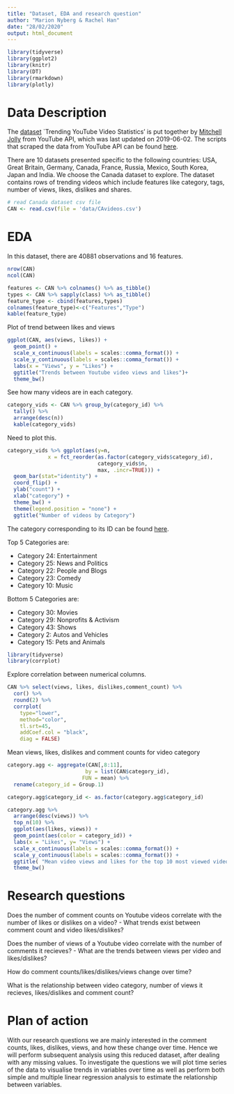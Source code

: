 ```yaml
---
title: "Dataset, EDA and research question"
author: "Marion Nyberg & Rachel Han"
date: "28/02/2020"
output: html_document
---
```

```r
library(tidyverse)
library(ggplot2)
library(knitr)
library(DT)
library(rmarkdown)
library(plotly)
```

# Data Description
The [dataset](https://www.kaggle.com/datasnaek/youtube-new) `Trending YouTube Video Statistics' is put together by [Mitchell Jolly](https://mitchelljolly.com/) from YouTube API, which was last updated on 2019-06-02. The scripts that scraped the data from YouTube API can be found [here](https://github.com/mitchelljy/Trending-YouTube-Scraper). 

There are 10 datasets presented specific to the following countries: USA, Great Britain, Germany, Canada, France, Russia, Mexico, South Korea, Japan and India. We choose the Canada dataset to explore. The dataset contains rows of trending videos which include features like category, tags, number of views, likes, dislikes and shares.



```r
# read Canada dataset csv file
CAN <- read.csv(file = 'data/CAvideos.csv')
```

# EDA

In this dataset, there are 40881 observations and 16 features.
```r
nrow(CAN)
ncol(CAN)
```


```r
features <- CAN %>% colnames() %>% as_tibble()
types <- CAN %>% sapply(class) %>% as_tibble()
feature_type <- cbind(features,types)
colnames(feature_type)<-c("Features","Type")
kable(feature_type)
```


Plot of trend between likes and views
```r
ggplot(CAN, aes(views, likes)) +
  geom_point() + 
  scale_x_continuous(labels = scales::comma_format()) +
  scale_y_continuous(labels = scales::comma_format()) +
  labs(x = "Views", y = "Likes") +
  ggtitle("Trends between Youtube video views and likes")+
  theme_bw()
```

See how many videos are in each category.

```r
category_vids <- CAN %>% group_by(category_id) %>% 
  tally() %>% 
  arrange(desc(n))
  kable(category_vids)
```

Need to plot this.

```r

category_vids %>% ggplot(aes(y=n,
             x = fct_reorder(as.factor(category_vids$category_id),
                             category_vids$n,
                             max, .incr=TRUE))) +
  geom_bar(stat="identity") + 
  coord_flip() + 
  ylab("count") + 
  xlab("category") + 
  theme_bw() +
  theme(legend.position = "none") +
  ggtitle("Number of videos by Category")
```

The category corresponding to its ID can be found [here]( https://developers.google.com/youtube/v3/docs/videoCategories/list ). 

Top 5 Categories are:

- Category 24: Entertainment
- Category 25: News and Politics
- Category 22: People and Blogs
- Category 23: Comedy
- Category 10: Music

Bottom 5 Categories are:

- Category 30: Movies
- Category 29: Nonprofits & Activism
- Category 43: Shows
- Category 2: Autos and Vehicles
- Category 15: Pets and Animals


```r
library(tidyverse)
library(corrplot)
```

Explore correlation between numerical columns.

```r
CAN %>% select(views, likes, dislikes,comment_count) %>% 
  cor() %>% 
  round(2) %>% 
  corrplot(
    type="lower", 
    method="color", 
    tl.srt=45,
    addCoef.col = "black",
    diag = FALSE)
```



Mean views, likes, dislikes and comment counts for video category
```r
category.agg <- aggregate(CAN[,8:11], 
                         by = list(CAN$category_id), 
                        FUN = mean) %>%
  rename(category_id = Group.1)

category.agg$category_id <- as.factor(category.agg$category_id)
```


```r
category.agg %>%
  arrange(desc(views)) %>%
  top_n(10) %>%
  ggplot(aes(likes, views)) +
  geom_point(aes(color = category_id)) +
  labs(x = "Likes", y= "Views") + 
  scale_x_continuous(labels = scales::comma_format()) +
  scale_y_continuous(labels = scales::comma_format()) +
  ggtitle( "Mean video views and likes for the top 10 most viewed video categories") + 
  theme_bw()
```

# Research questions

Does the number of comment counts on Youtube videos correlate with the number of likes or dislikes on a video? 
- What trends exist between comment count and video likes/dislikes?

Does the number of views of a Youtube video correlate with the number of comments it recieves?
- What are the trends between views per video and likes/dislikes?

How do comment counts/likes/dislikes/views change over time?

What is the relationship between video category, number of views it recieves, likes/dislikes and comment count? 



# Plan of action

With our research questions we are mainly interested in the comment counts, likes, dislikes, views, and how these change over time. Hence we will perform subsequent analysis using this reduced dataset, after dealing with any missing values. To investigate the questions we will plot time series of the data to visualise trends in variables over time as well as perform  both simple and multiple linear regression analysis to estimate the relationship between variables.

